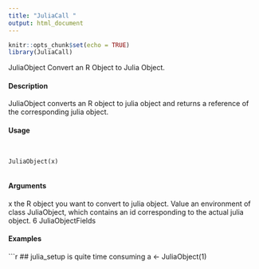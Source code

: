```yaml
---
title: "JuliaCall "
output: html_document
---
```


```r
knitr::opts_chunk$set(echo = TRUE)
library(JuliaCall)
```

JuliaObject Convert an R Object to Julia Object.

#### Description

JuliaObject converts an R object to julia object and returns a reference of the corresponding julia
object.

#### Usage
<pre><code>

JuliaObject(x)

</code></pre>
#### Arguments

x the R object you want to convert to julia object.
Value
an environment of class JuliaObject, which contains an id corresponding to the actual julia object.
6 JuliaObjectFields

#### Examples
```r

## julia_setup is quite time consuming
a <- JuliaObject(1)
